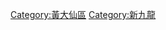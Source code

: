 {{commonscat|San Po Kong}}
{{catmore}}
[[Category:黃大仙區|Category:黃大仙區]]
[[Category:新九龍|Category:新九龍]]